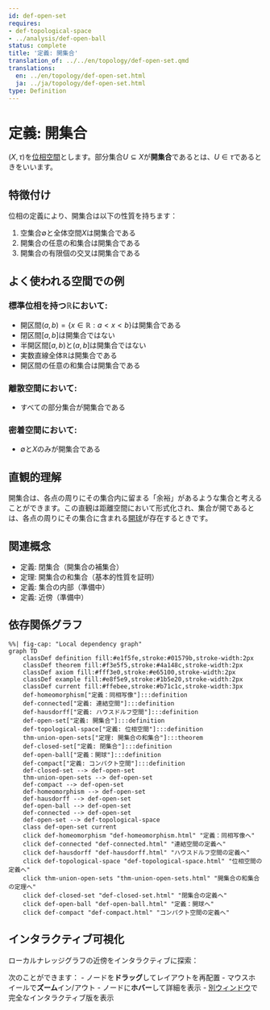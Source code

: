 ```yaml
---
id: def-open-set
requires:
- def-topological-space
- ../analysis/def-open-ball
status: complete
title: '定義: 開集合'
translation_of: ../../en/topology/def-open-set.qmd
translations:
  en: ../en/topology/def-open-set.html
  ja: ../ja/topology/def-open-set.html
type: Definition
---
```


# 定義: 開集合 {#def-open-set}

$(X, \tau)$を[位相空間](def-topological-space.qmd)とします。部分集合$U \subseteq X$が**開集合**であるとは、$U \in \tau$であるときをいいます。

## 特徴付け

位相の定義により、開集合は以下の性質を持ちます：

1. 空集合$\emptyset$と全体空間$X$は開集合である
2. 開集合の任意の和集合は開集合である
3. 開集合の有限個の交叉は開集合である

## よく使われる空間での例

### 標準位相を持つ$\mathbb{R}$において:
- 開区間$(a, b) = \{x \in \mathbb{R} : a < x < b\}$は開集合である
- 閉区間$[a, b]$は開集合ではない
- 半開区間$[a, b)$と$(a, b]$は開集合ではない
- 実数直線全体$\mathbb{R}$は開集合である
- 開区間の任意の和集合は開集合である

### 離散空間において:
- すべての部分集合が開集合である

### 密着空間において:
- $\emptyset$と$X$のみが開集合である

## 直観的理解

開集合は、各点の周りにその集合内に留まる「余裕」があるような集合と考えることができます。この直観は距離空間において形式化され、集合が開であるとは、各点の周りにその集合に含まれる[開球](../analysis/def-open-ball.qmd)が存在するときです。

## 関連概念

- 定義: 閉集合（開集合の補集合）
- 定理: 開集合の和集合（基本的性質を証明）
- 定義: 集合の内部（準備中）
- 定義: 近傍（準備中）

## 依存関係グラフ

```mermaid
%%| fig-cap: "Local dependency graph"
graph TD
    classDef definition fill:#e1f5fe,stroke:#01579b,stroke-width:2px
    classDef theorem fill:#f3e5f5,stroke:#4a148c,stroke-width:2px
    classDef axiom fill:#fff3e0,stroke:#e65100,stroke-width:2px
    classDef example fill:#e8f5e9,stroke:#1b5e20,stroke-width:2px
    classDef current fill:#ffebee,stroke:#b71c1c,stroke-width:3px
    def-homeomorphism["定義：同相写像"]:::definition
    def-connected["定義: 連結空間"]:::definition
    def-hausdorff["定義: ハウスドルフ空間"]:::definition
    def-open-set["定義: 開集合"]:::definition
    def-topological-space["定義: 位相空間"]:::definition
    thm-union-open-sets["定理: 開集合の和集合"]:::theorem
    def-closed-set["定義: 閉集合"]:::definition
    def-open-ball["定義：開球"]:::definition
    def-compact["定義: コンパクト空間"]:::definition
    def-closed-set --> def-open-set
    thm-union-open-sets --> def-open-set
    def-compact --> def-open-set
    def-homeomorphism --> def-open-set
    def-hausdorff --> def-open-set
    def-open-ball --> def-open-set
    def-connected --> def-open-set
    def-open-set --> def-topological-space
    class def-open-set current
    click def-homeomorphism "def-homeomorphism.html" "定義：同相写像へ"
    click def-connected "def-connected.html" "連結空間の定義へ"
    click def-hausdorff "def-hausdorff.html" "ハウスドルフ空間の定義へ"
    click def-topological-space "def-topological-space.html" "位相空間の定義へ"
    click thm-union-open-sets "thm-union-open-sets.html" "開集合の和集合の定理へ"
    click def-closed-set "def-closed-set.html" "閉集合の定義へ"
    click def-open-ball "def-open-ball.html" "定義：開球へ"
    click def-compact "def-compact.html" "コンパクト空間の定義へ"
```

## インタラクティブ可視化

ローカルナレッジグラフの近傍をインタラクティブに探索：

::: {.graph-viz data-id="def-open-set" data-width="700" data-height="500"}
:::

次のことができます：
- ノードを**ドラッグ**してレイアウトを再配置
- マウスホイールで**ズーム**イン/アウト
- ノードに**ホバー**して詳細を表示
- [別ウィンドウ](../../output/interactive/def-open-set.html){target="_blank"}で完全なインタラクティブ版を表示
